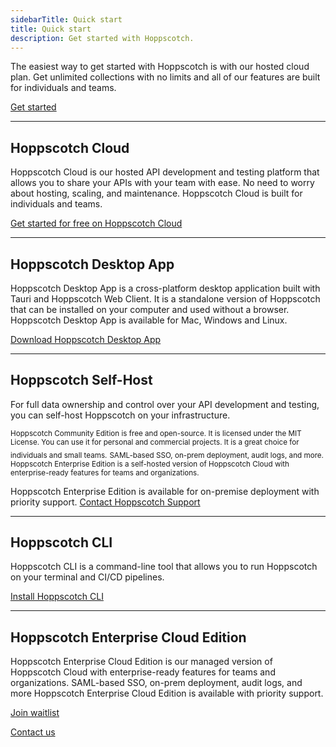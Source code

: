 ```yaml
---
sidebarTitle: Quick start
title: Quick start
description: Get started with Hoppscotch.
---
```



<HoppscotchClients />

<CardGroup cols={2}>
  <Card title="Community Edition" iconType="light" icon="heart" href="/documentation/self-host/community-edition/getting-started"></Card>
  <Card title="Enterprise Edition" iconType="light" icon="shield-check" href="/documentation/self-host/enterprise-edition/getting-started"></Card>
</CardGroup>

The easiest way to get started with Hoppscotch is with our hosted cloud plan. Get unlimited collections with no limits and all of our features are built for individuals and teams.

[Get started](https://hoppscotch.io)

---

## Hoppscotch Cloud

Hoppscotch Cloud is our hosted API development and testing platform that allows you to share your APIs with your team with ease. No need to worry about hosting, scaling, and maintenance. Hoppscotch Cloud is built for individuals and teams.

[Get started for free on Hoppscotch Cloud](https://hoppscotch.io)

---

## Hoppscotch Desktop App

Hoppscotch Desktop App is a cross-platform desktop application built with Tauri and Hoppscotch Web Client. It is a standalone version of Hoppscotch that can be installed on your computer and used without a browser. Hoppscotch Desktop App is available for Mac, Windows and Linux.

[Download Hoppscotch Desktop App](https://hoppscotch.com/download)

---

## Hoppscotch Self-Host

For full data ownership and control over your API development and testing, you can self-host Hoppscotch on your infrastructure.

<CardGroup cols={1}>
  <Card title="Community Edition" iconType="light" icon="circle-arrow-right" href="/documentation/self-host/community-edition/getting-started">
    <sub>Hoppscotch Community Edition is free and open-source. It is licensed under the MIT License. You can use it for personal and commercial projects. It is a great choice for individuals and small teams.</sub>
  </Card>
  <Card title="Enterprise Edition" iconType="light" icon="circle-arrow-right" href="/documentation/self-host/enterprise-edition/getting-started">
    <sub>SAML-based SSO, on-prem deployment, audit logs, and more. Hoppscotch Enterprise Edition is a self-hosted version of Hoppscotch Cloud with enterprise-ready features for teams and organizations.</sub>
  </Card>
</CardGroup>

<Info>Hoppscotch Enterprise Edition is available for on-premise deployment with priority support. [Contact Hoppscotch Support](/support/getting-started/contact)</Info>

---

## Hoppscotch CLI

Hoppscotch CLI is a command-line tool that allows you to run Hoppscotch on your terminal and CI/CD pipelines.

[Install Hoppscotch CLI](/documentation/clients/cli)

---

## Hoppscotch Enterprise Cloud Edition

Hoppscotch Enterprise Cloud Edition is our managed version of Hoppscotch Cloud with enterprise-ready features for teams and organizations. SAML-based SSO, on-prem deployment, audit logs, and more Hoppscotch Enterprise Cloud Edition is available with priority support.

[Join waitlist](https://hoppscotch.io/beta)

[Contact us](mailto:support@hoppscotch.io)
